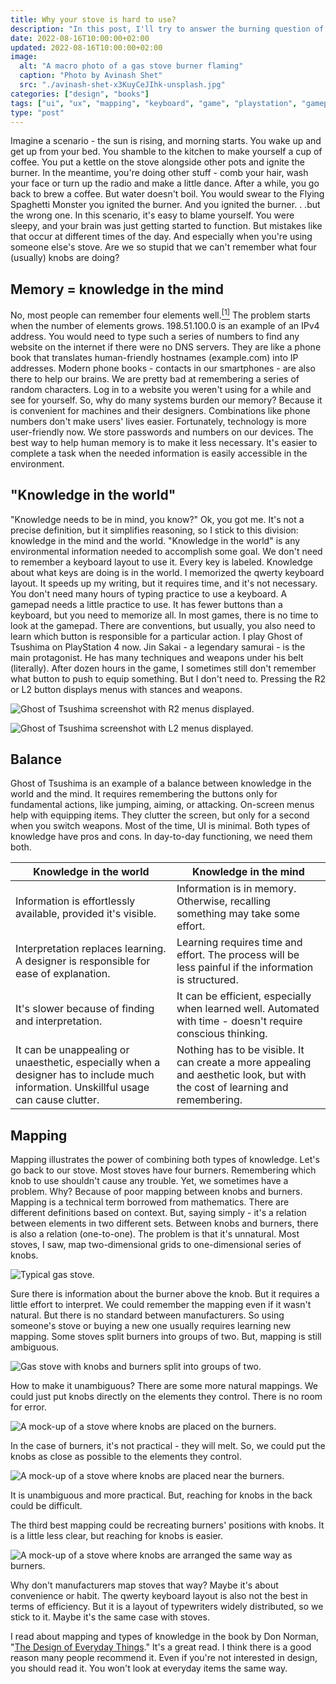 ```yaml
---
title: Why your stove is hard to use?
description: "In this post, I'll try to answer the burning question of stoves and their burners - why do we repeat mistakes when igniting them?"
date: 2022-08-16T10:00:00+02:00
updated: 2022-08-16T10:00:00+02:00
image:
  alt: "A macro photo of a gas stove burner flaming"
  caption: "Photo by Avinash Shet"
  src: "./avinash-shet-x3KuyCeJIhk-unsplash.jpg"
categories: ["design", "books"]
tags: ["ui", "ux", "mapping", "keyboard", "game", "playstation", "gamepad"]
type: "post"
---
```


Imagine a scenario - the sun is rising, and morning starts. You wake up and get up from your bed. You shamble to the kitchen to make yourself a cup of coffee. You put a kettle on the stove alongside other pots and ignite the burner. In the meantime, you're doing other stuff - comb your hair, wash your face or turn up the radio and make a little dance. After a while, you go back to brew a coffee. But water doesn't boil. You would swear to the Flying Spaghetti Monster you ignited the burner. And you ignited the burner. . .but the wrong one. In this scenario, it's easy to blame yourself. You were sleepy, and your brain was just getting started to function. But mistakes like that occur at different times of the day. And especially when you're using someone else's stove. Are we so stupid that we can't remember what four (usually) knobs are doing?

## Memory = knowledge in the mind

No, most people can remember four elements well.[<sup>[1]</sup>](https://psycnet.apa.org/record/1994-28291-001) The problem starts when the number of elements grows. 198.51.100.0 is an example of an IPv4 address. You would need to type such a series of numbers to find any website on the internet if there were no DNS servers. They are like a phone book that translates human-friendly hostnames (example.com) into IP addresses. Modern phone books - contacts in our smartphones - are also there to help our brains. We are pretty bad at remembering a series of random characters. Log in to a website you weren't using for a while and see for yourself. So, why do many systems burden our memory? Because it is convenient for machines and their designers. Combinations like phone numbers don't make users' lives easier. Fortunately, technology is more user-friendly now. We store passwords and numbers on our devices. The best way to help human memory is to make it less necessary. It's easier to complete a task when the needed information is easily accessible in the environment.

## "Knowledge in the world"

"Knowledge needs to be in mind, you know?" Ok, you got me. It's not a precise definition, but it simplifies reasoning, so I stick to this division: knowledge in the mind and the world. "Knowledge in the world" is any environmental information needed to accomplish some goal. We don't need to remember a keyboard layout to use it. Every key is labeled. Knowledge about what keys are doing is in the world. I memorized the qwerty keyboard layout. It speeds up my writing, but it requires time, and it's not necessary. You don't need many hours of typing practice to use a keyboard. A gamepad needs a little practice to use. It has fewer buttons than a keyboard, but you need to memorize all. In most games, there is no time to look at the gamepad. There are conventions, but usually, you also need to learn which button is responsible for a particular action. I play Ghost of Tsushima on PlayStation 4 now. Jin Sakai - a legendary samurai - is the main protagonist. He has many techniques and weapons under his belt (literally). After dozen hours in the game, I sometimes still don't remember what button to push to equip something. But I don't need to. Pressing the R2 or L2 button displays menus with stances and weapons.

![Ghost of Tsushima screenshot with R2 menus displayed.](./ghost-of-tsushima-stances.jpg "Press R2 + circle to alter to water stance. Press R2 + arrow down to equip the smoke bomb.")

![Ghost of Tsushima screenshot with L2 menus displayed.](./ghost-of-tsushima-bow.jpg "Press L2 + arrow up to equip half bow. Press L2 + square to use standard arrows.")

## Balance

Ghost of Tsushima is an example of a balance between knowledge in the world and the mind. It requires remembering the buttons only for fundamental actions, like jumping, aiming, or attacking. On-screen menus help with equipping items. They clutter the screen, but only for a second when you switch weapons. Most of the time, UI is minimal. Both types of knowledge have pros and cons. In day-to-day functioning, we need them both.

| Knowledge in the world                                                                                                                | Knowledge in the mind                                                                                                        |
| ------------------------------------------------------------------------------------------------------------------------------------- | ---------------------------------------------------------------------------------------------------------------------------- |
| Information is effortlessly available, provided it's visible.                                                                         | Information is in memory. Otherwise, recalling something may take some effort.                                               |
| Interpretation replaces learning. A designer is responsible for ease of explanation.                                                  | Learning requires time and effort. The process will be less painful if the information is structured.                        |
| It's slower because of finding and interpretation.                                                                                    | It can be efficient, especially when learned well. Automated with time - doesn't require conscious thinking.                 |
| It can be unappealing or unaesthetic, especially when a designer has to include much information. Unskillful usage can cause clutter. | Nothing has to be visible. It can create a more appealing and aesthetic look, but with the cost of learning and remembering. |

## Mapping

Mapping illustrates the power of combining both types of knowledge. Let's go back to our stove. Most stoves have four burners. Remembering which knob to use shouldn't cause any trouble. Yet, we sometimes have a problem. Why? Because of poor mapping between knobs and burners. Mapping is a technical term borrowed from mathematics. There are different definitions based on context. But, saying simply - it's a relation between elements in two different sets. Between knobs and burners, there is also a relation (one-to-one). The problem is that it's unnatural. Most stoves, I saw, map two-dimensional grids to one-dimensional series of knobs.

![Typical gas stove.](./pexels-ksenia-chernaya-4740585.jpg "Photo by Ksenia Chernaya")

Sure there is information about the burner above the knob. But it requires a little effort to interpret. We could remember the mapping even if it wasn't natural. But there is no standard between manufacturers. So using someone's stove or buying a new one usually requires learning new mapping. Some stoves split burners into groups of two. But, mapping is still ambiguous.

![Gas stove with knobs and burners split into groups of two.](./brandon-cormier-z3vuHCmy9K8-unsplash.jpg "Photo by Brandon Cormier")

How to make it unambiguous? There are some more natural mappings. We could just put knobs directly on the elements they control. There is no room for error.

![A mock-up of a stove where knobs are placed on the burners.](./mapping-knobs-on-burners.png)

In the case of burners, it's not practical - they will melt. So, we could put the knobs as close as possible to the elements they control.

![A mock-up of a stove where knobs are placed near the burners.](./mapping-knobs-near-burners.png)

It is unambiguous and more practical. But, reaching for knobs in the back could be difficult.

The third best mapping could be recreating burners' positions with knobs. It is a little less clear, but reaching for knobs is easier.

![A mock-up of a stove where knobs are arranged the same way as burners.](./mapping-knobs-like-burners.png)

Why don't manufacturers map stoves that way? Maybe it's about convenience or habit. The qwerty keyboard layout is also not the best in terms of efficiency. But it is a layout of typewriters widely distributed, so we stick to it. Maybe it's the same case with stoves.

I read about mapping and types of knowledge in the book by Don Norman, "[The Design of Everyday Things](https://www.goodreads.com/book/show/840.The_Design_of_Everyday_Things)." It's a great read. I think there is a good reason many people recommend it. Even if you're not interested in design, you should read it. You won't look at everyday items the same way.
